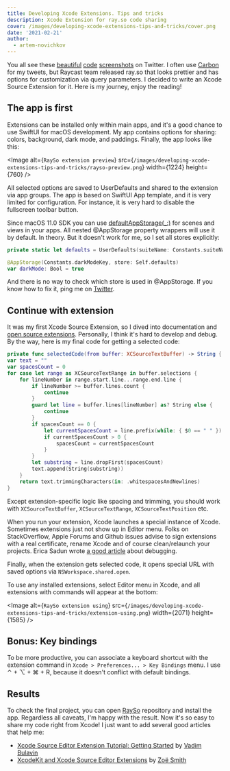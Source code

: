 ```yaml
---
title: Developing Xcode Extensions. Tips and tricks
description: Xcode Extension for ray.so code sharing
cover: /images/developing-xcode-extensions-tips-and-tricks/cover.png
date: '2021-02-21'
author:
  - artem-novichkov
---
```


You all see these [beautiful](https://twitter.com/mecid/status/1359468427396714504) [code](https://twitter.com/twannl/status/1359823904609603584) [screenshots](https://twitter.com/mkj_is/status/1361204092320632836) on Twitter. I often use [Carbon](https://carbon.now.sh) for my tweets, but Raycast team released ray.so that looks prettier and has options for customization via query parameters. I decided to write an Xcode Source Extension for it. Here is my journey, enjoy the reading!

## The app is first

Extensions can be installed only within main apps, and it's a good chance to use SwiftUI for macOS development. My app contains options for sharing: colors, background, dark mode, and paddings. Finally, the app looks like this:

<Image
  alt={`RaySo extension preview`}
  src={`/images/developing-xcode-extensions-tips-and-tricks/rayso-preview.png`}
  width={1224}
  height={760}
/>

All selected options are saved to UserDefaults and shared to the extension via app groups. The app is based on SwiftUI App template, and it is very limited for configuration. For instance, it is very hard to disable the fullscreen toolbar button. 

Since macOS 11.0 SDK you can use [defaultAppStorage(_:)](https://developer.apple.com/documentation/swiftui/scene/defaultappstorage(_:)) for scenes and views in your apps. All nested @AppStorage property wrappers will use it by default. In theory. But it doesn't work for me, so I set all stores explicitly:

```swift
private static let defaults = UserDefaults(suiteName: Constants.suiteName)!

@AppStorage(Constants.darkModeKey, store: Self.defaults)
var darkMode: Bool = true
```

And there is no way to check which store is used in @AppStorage. If you know how to fix it, ping me on [Twitter](http://twitter.com/iosartem).

## Continue with extension

It was my first Xcode Source Extension, so I dived into documentation and [open source extensions](https://github.com/theswiftdev/awesome-xcode-extensions). Personally, I think it's hard to develop and debug. By the way, here is my final code for getting a selected code:

```swift
private func selectedCode(from buffer: XCSourceTextBuffer) -> String {
var text = ""
var spacesCount = 0
for case let range as XCSourceTextRange in buffer.selections {
    for lineNumber in range.start.line...range.end.line {
        if lineNumber >= buffer.lines.count {
            continue
        }
        guard let line = buffer.lines[lineNumber] as? String else {
            continue
        }
        if spacesCount == 0 {
            let currentSpacesCount = line.prefix(while: { $0 == " " }).count
            if currentSpacesCount > 0 {
                spacesCount = currentSpacesCount
            }
        }
        let substring = line.dropFirst(spacesCount)
        text.append(String(substring))
    }
    return text.trimmingCharacters(in: .whitespacesAndNewlines)
}
```

Except extension-specific logic like spacing and trimming, you should work with `XCSourceTextBuffer`, `XCSourceTextRange`, `XCSourceTextPosition` etc.

When you run your extension, Xcode launches a special instance of Xcode. Sometimes extensions just not show up in Editor menu. Folks on StackOverflow, Apple Forums and Github issues advise to sign extensions with a real certificate, rename Xcode and of course clean/relaunch your projects. Erica Sadun wrote [a good article](https://ericasadun.com/2016/07/21/explorations-into-the-xcode-source-editor-extensions-underbelly-part-1) about debugging.

Finally, when the extension gets selected code, it opens special URL with saved options via `NSWorkspace.shared.open`.

To use any installed extensions, select Editor menu in Xcode, and all extensions with commands will appear at the bottom:

<Image
  alt={`RaySo extension using`}
  src={`/images/developing-xcode-extensions-tips-and-tricks/extension-using.png`}
  width={2071}
  height={1585}
/>

## Bonus: Key bindings

To be more productive, you can associate a keyboard shortcut with the extension command in `Xcode > Preferences... > Key Bindings` menu. I use ⌃ + ⌥ + ⌘ + R, because it doesn't conflict with default bindings.

## Results

To check the final project, you can open [RaySo](https://github.com/artemnovichkov/RaySo) repository and install the app. Regardless all caveats, I'm happy with the result. Now it's so easy to share my code right from Xcode! I just want to add several good articles that help me:

- [Xcode Source Editor Extension Tutorial: Getting Started](https://www.vadimbulavin.com/xcode-source-editor-extension-tutorial) by [Vadim Bulavin](https://twitter.com/V8tr)
- [Xcode​Kit and Xcode Source Editor Extensions](https://nshipster.com/xcode-source-extensions) by [Zoë Smith](https://twitter.com/zoejessica)